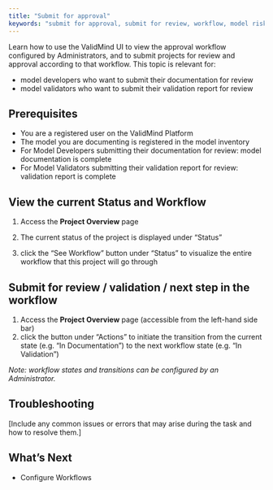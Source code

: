 ```yaml
---
title: "Submit for approval"
keywords: "submit for approval, submit for review, workflow, model risk management, ValidMind"
---
```

Learn how to use the ValidMind UI to view the approval workflow configured by Administrators, and to submit projects for review and approval according to that workflow. This topic is relevant for: 

* model developers who want to submit their documentation for review
* model validators who want to submit their validation report for review

## Prerequisites

* You are a registered user on the ValidMind Platform
* The model you are documenting is registered in the model inventory
* For Model Developers submitting their documentation for review: model documentation is complete
* For Model Validators submitting their validation report for review: validation report is complete

## View the current Status and Workflow

1. Access the **Project Overview** page
2. The current status of the project is displayed under "Status" 
<!--- **Need image** --->

3. click the "See Workflow" button under "Status" to visualize the entire workflow that this project will go through  
<!--- **Need image** --->


## Submit for review / validation / next step in the workflow

1. Access the **Project Overview** page (accessible from the left-hand side bar)
2. click the button under "Actions" to initiate the transition from the current state (e.g. "In Documentation") to the next workflow state (e.g. "In Validation") 
<!--- **Need image** --->


*Note: workflow states and transitions can be configured by an Administrator.*


## Troubleshooting

[Include any common issues or errors that may arise during the task and how to resolve them.]

## What's Next

* Configure Workflows
